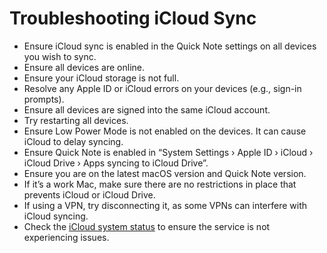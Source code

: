
# Troubleshooting iCloud Sync

- Ensure iCloud sync is enabled in the Quick Note settings on all devices you wish to sync.
- Ensure all devices are online.
- Ensure your iCloud storage is not full.
- Resolve any Apple ID or iCloud errors on your devices (e.g., sign-in prompts).
- Ensure all devices are signed into the same iCloud account.
- Try restarting all devices.
- Ensure Low Power Mode is not enabled on the devices. It can cause iCloud to delay syncing.
- Ensure Quick Note is enabled in “System Settings › Apple ID › iCloud › iCloud Drive › Apps syncing to iCloud Drive”.
- Ensure you are on the latest macOS version and Quick Note version.
- If it’s a work Mac, make sure there are no restrictions in place that prevents iCloud or iCloud Drive.
- If using a VPN, try disconnecting it, as some VPNs can interfere with iCloud syncing.
- Check the [iCloud system status](https://www.apple.com/support/systemstatus/) to ensure the service is not experiencing issues.

